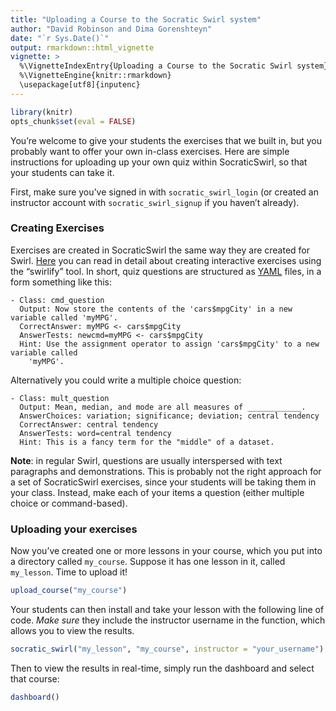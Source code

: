 ```yaml
---
title: "Uploading a Course to the Socratic Swirl system"
author: "David Robinson and Dima Gorenshteyn"
date: "`r Sys.Date()`"
output: rmarkdown::html_vignette
vignette: >
  %\VignetteIndexEntry{Uploading a Course to the Socratic Swirl system}
  %\VignetteEngine{knitr::rmarkdown}
  \usepackage[utf8]{inputenc}
---
```


```r
library(knitr)
opts_chunk$set(eval = FALSE)
```

You're welcome to give your students the exercises that we built in, but you probably want to offer your own in-class exercises. Here are simple instructions for uploading up your own quiz within SocraticSwirl, so that your students can take it.

First, make sure you've signed in with `socratic_swirl_login` (or created an instructor account with `socratic_swirl_signup` if you haven't already).

### Creating Exercises

Exercises are created in SocraticSwirl the same way they are created for Swirl. [Here](http://swirlstats.com/instructors.html) you can read in detail about creating interactive exercises using the "swirlify" tool. In short, quiz questions are structured as [YAML](http://en.wikipedia.org/wiki/YAML) files, in a form something like this:

    - Class: cmd_question
      Output: Now store the contents of the 'cars$mpgCity' in a new variable called 'myMPG'.
      CorrectAnswer: myMPG <- cars$mpgCity
      AnswerTests: newcmd=myMPG <- cars$mpgCity
      Hint: Use the assignment operator to assign 'cars$mpgCity' to a new variable called
        'myMPG'.

Alternatively you could write a multiple choice question:

    - Class: mult_question
      Output: Mean, median, and mode are all measures of ____________.
      AnswerChoices: variation; significance; deviation; central tendency
      CorrectAnswer: central tendency
      AnswerTests: word=central tendency
      Hint: This is a fancy term for the "middle" of a dataset.

**Note**: in regular Swirl, questions are usually interspersed with text paragraphs and demonstrations. This is probably not the right approach for a set of SocraticSwirl exercises, since your students will be taking them in your class. Instead, make each of your items a question (either multiple choice or command-based).

### Uploading your exercises

Now you've created one or more lessons in your course, which you put into a directory called `my_course`. Suppose it has one lesson in it, called `my_lesson`. Time to upload it!

```r
upload_course("my_course")
```

Your students can then install and take your lesson with the following line of code. *Make sure* they include the instructor username in the function, which allows you to view the results.

```r
socratic_swirl("my_lesson", "my_course", instructor = "your_username")
```

Then to view the results in real-time, simply run the dashboard and select that course:

```r
dashboard()
```
